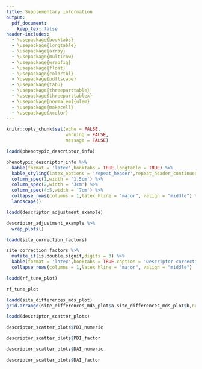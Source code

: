 ```yaml
---
title: Supplementary information
output: 
  pdf_document:
    keep_tex: false
header-includes:
  - \usepackage{booktabs}
  - \usepackage{longtable}
  - \usepackage{array}
  - \usepackage{multirow}
  - \usepackage{wrapfig}
  - \usepackage{float}
  - \usepackage{colortbl}
  - \usepackage{pdflscape}
  - \usepackage{tabu}
  - \usepackage{threeparttable}
  - \usepackage{threeparttablex}
  - \usepackage[normalem]{ulem}
  - \usepackage{makecell}
  - \usepackage{xcolor}
---
```


```r
knitr::opts_chunk$set(echo = FALSE,
                      warning = FALSE,
                      message = FALSE)
```

```r
loadd(phenotypic_descriptor_info)

phenotypic_descriptor_info %>%
  kable(format = 'latex',booktabs = TRUE,longtable = TRUE) %>%
  kable_styling(latex_options = 'repeat_header',repeat_header_continued = TRUE) %>%
  column_spec(1,width = '1.5cm') %>%
  column_spec(2,width = '3cm') %>%
  column_spec(4:5,width = '7cm') %>%
  collapse_rows(columns = 1,latex_hline = "major", valign = "middle") %>%
  landscape()
```

```r
loadd(descriptor_adjustment_example)

descriptor_adjustment_example %>%
  wrap_plots()
```

```r
loadd(site_correction_factors)

site_correction_factors %>%
  mutate_if(is.double,signif,digits = 3) %>%
  kable(format = 'latex',booktabs = TRUE,caption = 'Descriptor correction factors at each site') %>%
  collapse_rows(columns = 1,latex_hline = "major", valign = "middle")
```

```r
loadd(rf_tune_plot)

rf_tune_plot
```

```r
loadd(site_differences_mds_plot)
grid.arrange(site_differences_mds_plot$a,site_differences_mds_plot$b,nrow = 1)
```

```r
loadd(descriptor_scatter_plots)

descriptor_scatter_plots$PDI_numeric
```

```r
descriptor_scatter_plots$PDI_factor
```

```r
descriptor_scatter_plots$DAI_numeric
```

```r
descriptor_scatter_plots$DAI_factor
```
